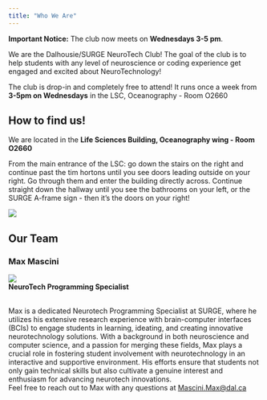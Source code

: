 ```yaml
---
title: "Who We Are"
---
```


<div class="notice">
  **Important Notice:** The club now meets on **Wednesdays 3-5 pm**.
</div>

We are the Dalhousie/SURGE NeuroTech Club! The goal of the club is to help students with any level of neuroscience or coding experience get engaged and excited about NeuroTechnology! <br>

The club is drop-in and completely free to attend! It runs once a week from <span class='highlight1'>**3-5pm on Wednesdays**</span> in the LSC, Oceanography - Room O2660 <br>


## How to find us! {#directions}

We are located in the **Life Sciences Building, Oceanography wing - Room O2660**

From the main entrance of the LSC: go down the stairs on the right and continue past the tim hortons until you see doors leading outside on your right. Go through them and enter the building directly across. Continue straight down the hallway until you see the bathrooms on your left, or the SURGE A-frame sign - then it's the doors on your right!
<br> 

![](/images/maps_location1.PNG){fig-align="center"}

## Our Team

::: {.team-container}

:::: {.team-photo-role}
### Max Mascini {#max}
![](images/Max_SURGE_pic.jpg){.team-photo} <br>
[**NeuroTech Programming Specialist**]{.team-role}
::::

:::: {.team-bio}
<br>
[Max is a dedicated Neurotech Programming Specialist at SURGE, where he utilizes his extensive research experience with brain-computer interfaces (BCIs) to engage students in learning, ideating, and creating innovative neurotechnology solutions. With a background in both neuroscience and computer science, and a passion for merging these fields, Max plays a crucial role in fostering student involvement with neurotechnology in an interactive and supportive environment. His efforts ensure that students not only gain technical skills but also cultivate a genuine interest and enthusiasm for advancing neurotech innovations.
<br>
Feel free to reach out to Max with any questions at [Mascini.Max@dal.ca](mailto:mascini.max@dal.ca)]{.team-bio}
:::: 

:::

